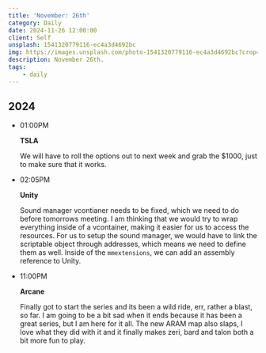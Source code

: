 ```yaml
---
title: 'November: 26th'
category: Daily
date: 2024-11-26 12:00:00
client: Self
unsplash: 1541320779116-ec4a3d4692bc
img: https://images.unsplash.com/photo-1541320779116-ec4a3d4692bc?crop=entropy&cs=srgb&fm=jpg&ixid=MnwzNjM5Nzd8MHwxfHJhbmRvbXx8fHx8fHx8fDE2ODE3NDg2ODY&ixlib=rb-4.0.3&q=85
description: November 26th.
tags:
    - daily
---
```



## 2024

-   01:00PM

    **TSLA**

    We will have to roll the options out to next week and grab the $1000, just to make sure that it works.

-   02:05PM

    **Unity**

    Sound manager vcontianer needs to be fixed, which we need to do before tomorrows meeting.
    I am thinking that we would try to wrap everything inside of a vcontainer, making it easier for us to access the resources.
    For us to setup the sound manager, we would have to link the scriptable object through addresses, which means we need to define them as well.
    Inside of the `mmextensions`, we can add an assembly reference to Unity.

-   11:00PM

    **Arcane**

    Finally got to start the series and its been a wild ride, err, rather a blast, so far.
    I am going to be a bit sad when it ends because it has been a great series, but I am here for it all.
    The new ARAM map also slaps, I love what they did with it and it finally makes zeri, bard and talon both a bit more fun to play.